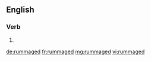 ==English==

===Verb===
{{head|en|verb form}}

# {{en-past of|rummage}}

[[de:rummaged]]
[[fr:rummaged]]
[[mg:rummaged]]
[[vi:rummaged]]